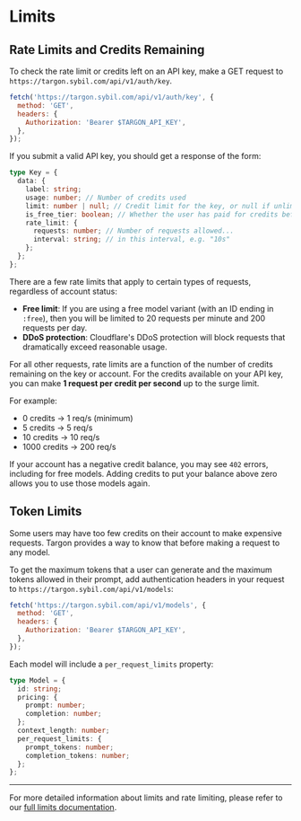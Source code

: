 # Limits

## Rate Limits and Credits Remaining

To check the rate limit or credits left on an API key, make a GET request to `https://targon.sybil.com/api/v1/auth/key`.

```javascript
fetch('https://targon.sybil.com/api/v1/auth/key', {
  method: 'GET',
  headers: {
    Authorization: 'Bearer $TARGON_API_KEY',
  },
});
```

If you submit a valid API key, you should get a response of the form:

```typescript
type Key = {
  data: {
    label: string;
    usage: number; // Number of credits used
    limit: number | null; // Credit limit for the key, or null if unlimited
    is_free_tier: boolean; // Whether the user has paid for credits before
    rate_limit: {
      requests: number; // Number of requests allowed...
      interval: string; // in this interval, e.g. "10s"
    };
  };
};
```

There are a few rate limits that apply to certain types of requests, regardless of account status:

- **Free limit**: If you are using a free model variant (with an ID ending in `:free`), then you will be limited to 20 requests per minute and 200 requests per day.
- **DDoS protection**: Cloudflare's DDoS protection will block requests that dramatically exceed reasonable usage.

For all other requests, rate limits are a function of the number of credits remaining on the key or account. For the credits available on your API key, you can make **1 request per credit per second** up to the surge limit.

For example:

- 0 credits → 1 req/s (minimum)
- 5 credits → 5 req/s
- 10 credits → 10 req/s
- 1000 credits → 200 req/s

If your account has a negative credit balance, you may see `402` errors, including for free models. Adding credits to put your balance above zero allows you to use those models again.

## Token Limits

Some users may have too few credits on their account to make expensive requests. Targon provides a way to know that before making a request to any model.

To get the maximum tokens that a user can generate and the maximum tokens allowed in their prompt, add authentication headers in your request to `https://targon.sybil.com/api/v1/models`:

```javascript
fetch('https://targon.sybil.com/api/v1/models', {
  method: 'GET',
  headers: {
    Authorization: 'Bearer $TARGON_API_KEY',
  },
});
```

Each model will include a `per_request_limits` property:

```typescript
type Model = {
  id: string;
  pricing: {
    prompt: number;
    completion: number;
  };
  context_length: number;
  per_request_limits: {
    prompt_tokens: number;
    completion_tokens: number;
  };
};
```

---

For more detailed information about limits and rate limiting, please refer to our [full limits documentation](https://targon.sybil.com/docs/limits).